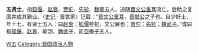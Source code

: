 '''五贤士'''，指[[狐偃|狐偃]]、[[赵衰|赵衰]]、[[贾佗|贾佗]]、[[先轸|先轸]]、[[魏犨|魏犨]]五人，追随[[晋文公|晋文公]][[重耳|重耳]]流亡，后助之复国并成其霸业。〈[[史记|史记]] · 晋世家〉记载：“[[晋文公|晋文公]][[重耳|重耳]]，[[晋献公|晋献公]]之子也。自少好士，年十七，有贤士五人：曰[[赵衰|赵衰]]；[[狐偃|狐偃]]咎犯，文公舅也；[[贾佗|贾佗]]；[[先轸|先轸]]；[[魏武子|魏武子]]。”或曰指[[狐偃|狐偃]]、[[赵衰|赵衰]]、颠颉、[[魏武子|魏武子]]、[[司空季子|司空季子]]五人。
{{周朝人小作品}}
[[Category:春秋戰國人物|W五]]
[[Category:晋国政治人物|Category:晋国政治人物]]
